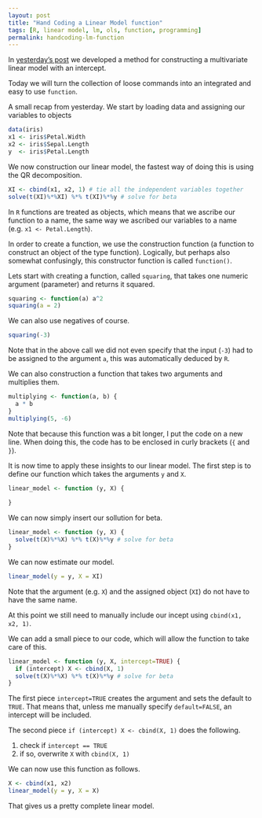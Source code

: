 ```yaml
---
layout: post
title: "Hand Coding a Linear Model function"
tags: [R, linear model, lm, ols, function, programming]
permalink: handcoding-lm-function
---
```


In [yesterday's post](/handcoded-lm) we developed a method for constructing a multivariate linear model with an intercept.

Today we will turn the collection of loose commands into an integrated and easy to use `function`.

A small recap from yesterday. We start by loading data and assigning our variables to objects

```r
data(iris)
x1 <- iris$Petal.Width
x2 <- iris$Sepal.Length
y  <- iris$Petal.Length
```

We now construction our linear model, the fastest way of doing this is using the QR decomposition.

```r
XI <- cbind(x1, x2, 1) # tie all the independent variables together
solve(t(XI)%*%XI) %*% t(XI)%*%y # solve for beta
```

In `R` functions are treated as objects, which means that we ascribe our function to a name, the same way we ascribed our variables to a name (e.g. `x1 <- Petal.Length`).

In order to create a function, we use the construction function (a function to construct an object of the type function).
Logically, but perhaps also somewhat confusingly, this constructor function is called `function()`.

Lets start with creating a function, called `squaring`, that takes one numeric argument (parameter) and returns it squared.

```r
squaring <- function(a) a^2
squaring(a = 2)
```

We can also use negatives of course.

```r
squaring(-3)
```

Note that in the above call we did not even specify that the input (`-3`) had to be assigned to the argument `a`,
this was automatically deduced by `R`.

We can also construction a function that takes two arguments and multiplies them.

```r
multiplying <- function(a, b) {
  a * b
}
multiplying(5, -6)
```

Note that because this function was a bit longer, I put the code on a new line.
When doing this, the code has to be enclosed in curly brackets (`{` and `}`).

It is now time to apply these insights to our linear model. The first step is to define our function which takes the arguments `y` and `X`.

```r
linear_model <- function (y, X) {
  
}
```

We can now simply insert our sollution for beta.

```r
linear_model <- function (y, X) {
  solve(t(X)%*%X) %*% t(X)%*%y # solve for beta
}
```

We can now estimate our model.

```r
linear_model(y = y, X = XI)
```

Note that the argument (e.g. `X`) and the assigned object (`XI`) do not have to have the same name.

At this point we still need to manually include our incept using `cbind(x1, x2, 1)`.

We can add a small piece to our code, which will allow the function to take care of this.

```r
linear_model <- function (y, X, intercept=TRUE) {
  if (intercept) X <- cbind(X, 1)
  solve(t(X)%*%X) %*% t(X)%*%y # solve for beta
}
```

The first piece `intercept=TRUE` creates the argument and sets the default to `TRUE`.
That means that, unless me manually specify `default=FALSE`, an intercept will be included.

The second piece `if (intercept) X <- cbind(X, 1)` does the following.

1. check if `intercept == TRUE`
2. if so, overwrite `X` with `cbind(X, 1)`

We can now use this function as follows.

```r
X <- cbind(x1, x2)
linear_model(y = y, X = X)
```

That gives us a pretty complete linear model.
